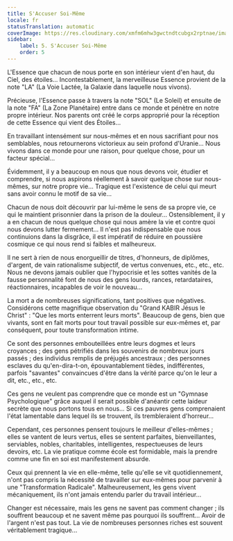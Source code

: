 ```yaml
---
title: S'Accuser Soi-Même
locale: fr
statusTranslation: automatic
coverImage: https://res.cloudinary.com/xmfm6mhw3gwctndtcubgx2rptnae/image/upload/v1740468922/small_cover_tratado_de_psicologia_revolucionaria_a4c0dca4e0.webp
sidebar:
    label: 5. S'Accuser Soi-Même
    order: 5
---
```

L'Essence que chacun de nous porte en son intérieur vient d'en haut, du Ciel, des étoiles... Incontestablement, la merveilleuse Essence provient de la note "LA" (La Voie Lactée, la Galaxie dans laquelle nous vivons).

Précieuse, l'Essence passe à travers la note "SOL" (Le Soleil) et ensuite de la note "FA" (La Zone Planétaire) entre dans ce monde et pénètre en notre propre intérieur. Nos parents ont créé le corps approprié pour la réception de cette Essence qui vient des Étoiles...

En travaillant intensément sur nous-mêmes et en nous sacrifiant pour nos semblables, nous retournerons victorieux au sein profond d'Uranie... Nous vivons dans ce monde pour une raison, pour quelque chose, pour un facteur spécial...

Évidemment, il y a beaucoup en nous que nous devons voir, étudier et comprendre, si nous aspirons réellement à savoir quelque chose sur nous-mêmes, sur notre propre vie... Tragique est l'existence de celui qui meurt sans avoir connu le motif de sa vie...

Chacun de nous doit découvrir par lui-même le sens de sa propre vie, ce qui le maintient prisonnier dans la prison de la douleur... Ostensiblement, il y a en chacun de nous quelque chose qui nous amère la vie et contre quoi nous devons lutter fermement... Il n'est pas indispensable que nous continuions dans la disgrâce, il est impératif de réduire en poussière cosmique ce qui nous rend si faibles et malheureux.

Il ne sert à rien de nous enorgueillir de titres, d'honneurs, de diplômes, d'argent, de vain rationalisme subjectif, de vertus convenues, etc., etc., etc. Nous ne devons jamais oublier que l'hypocrisie et les sottes vanités de la fausse personnalité font de nous des gens lourds, rances, retardataires, réactionnaires, incapables de voir le nouveau...

La mort a de nombreuses significations, tant positives que négatives. Considérons cette magnifique observation du "Grand KABIR Jésus le Christ" : "Que les morts enterrent leurs morts". Beaucoup de gens, bien que vivants, sont en fait morts pour tout travail possible sur eux-mêmes et, par conséquent, pour toute transformation intime.

Ce sont des personnes embouteillées entre leurs dogmes et leurs croyances ; des gens pétrifiés dans les souvenirs de nombreux jours passés ; des individus remplis de préjugés ancestraux ; des personnes esclaves du qu'en-dira-t-on, épouvantablement tièdes, indifférentes, parfois "savantes" convaincues d'être dans la vérité parce qu'on le leur a dit, etc., etc., etc.

Ces gens ne veulent pas comprendre que ce monde est un "Gymnase Psychologique" grâce auquel il serait possible d'anéantir cette laideur secrète que nous portons tous en nous... Si ces pauvres gens comprenaient l'état lamentable dans lequel ils se trouvent, ils trembleraient d'horreur...

Cependant, ces personnes pensent toujours le meilleur d'elles-mêmes ; elles se vantent de leurs vertus, elles se sentent parfaites, bienveillantes, serviables, nobles, charitables, intelligentes, respectueuses de leurs devoirs, etc. La vie pratique comme école est formidable, mais la prendre comme une fin en soi est manifestement absurde.

Ceux qui prennent la vie en elle-même, telle qu'elle se vit quotidiennement, n'ont pas compris la nécessité de travailler sur eux-mêmes pour parvenir à une "Transformation Radicale". Malheureusement, les gens vivent mécaniquement, ils n'ont jamais entendu parler du travail intérieur...

Changer est nécessaire, mais les gens ne savent pas comment changer ; ils souffrent beaucoup et ne savent même pas pourquoi ils souffrent... Avoir de l'argent n'est pas tout. La vie de nombreuses personnes riches est souvent véritablement tragique...

